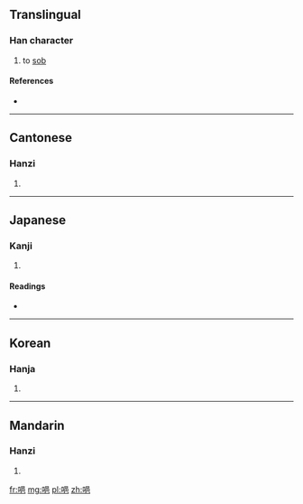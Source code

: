 ==Translingual==

===Han character===
{{Han char|rn=30|rad=口|as=07|sn=10|four=6601<sub>7</sub>|canj=口口日山 (RRAU)}}

# to [[sob]]

====References====
* {{Han ref|kx=0192.030|dkj=03700|dj=0411.110|hdz=10630.080|uh=5508|ud=21768|bh=D0FA|bd=53498}}

----

==Cantonese==

===Hanzi===
{{yue-hanzi|jyut=|y=yap1}}

# {{defn|lang=yue|sort=口07}}

----

==Japanese==

===Kanji===
{{ja-kanji|grade=|rs=口07}}

# {{defn|lang=ja|sort=口07}}

====Readings====
* {{ja-readings|on=[[おう]] (ō), [[ゆう]] (yū)|kun=[[なげく]] (nageku), [[むせぶ]] (musebu)}}

----

==Korean==

===Hanja===
{{ko-hanja|hangeul=[[읍]], [[압]]|rv=eup, ap|mr=ŭp, ap}}

# {{defn|lang=ko|sort=口07}}

----

==Mandarin==

===Hanzi===
{{cmn-hanzi|pin=[[yì]] ([[yi4]])|wg=i<sup>4</sup>}}

# {{defn|lang=cmn|sort=口07}}

[[fr:唈]]
[[mg:唈]]
[[pl:唈]]
[[zh:唈]]